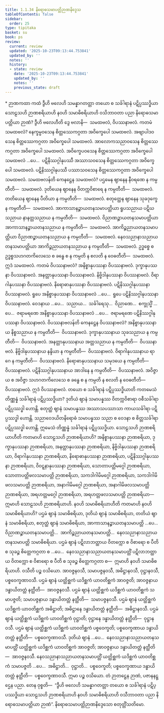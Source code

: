 ```yaml
---
title: 1.1.34 နိရောဓသမာပတ္တိဉာဏနိဒ္ဒေသ
tableOfContents: false
sidebar:
  order: 25
type: tipitaka
basket: su
book: ps
review:
  current: review
  updated: '2025-10-23T09:13:44.753841'
  updated_by: ''
  notes: ''
  history:
  - state: review
    date: '2025-10-23T09:13:44.753841'
    updated_by: ''
    notes: ''
    previous_state: draft
---
```



<ReviewStatus review={frontmatter.review} showDetails={true} />

<HypothesisAnnotation frontmatter={frontmatter} />

<DynamicBreadcrumb />

<Paragraph type="center" book="ps">
* ဉာဏကထာ
</Paragraph>


<Division number="83" book="ps" e="ch" v="26" p="94">

<Paragraph number="565" book="ps">
ကထံ ဒွီဟိ ဗလေဟိ သမန္နာဂတတ္တာ တယော စ သင်္ခါရာနံ ပဋိပ္ပဿဒ္ဓိယာ သောဠသဟိ ဉာဏစရိယာဟိ နဝဟိ သမာဓိစရိယာဟိ ဝသိဘာဝတာ ပညာ နိရောဓသမာပတ္တိယာ ဉာဏံ?
</Paragraph>

<Paragraph number="566" book="ps">
<Emphasis>ဒွီဟိ ဗလေဟီ</Emphasis>တိ ဒွေ ဗလာနိ—  သမထဗလံ, ဝိပဿနာဗလံ. ကတမံ သမထဗလံ? နေက္ခမ္မဝသေန စိတ္တဿေကဂ္ဂတာ အဝိက္ခေပေါ သမထဗလံ. အဗျာပါဒဝသေန စိတ္တဿေကဂ္ဂတာ အဝိက္ခေပေါ သမထဗလံ. အာလောကသညာဝသေန စိတ္တဿေကဂ္ဂတာ အဝိက္ခေပေါ သမထဗလံ. အဝိက္ခေပဝသေန စိတ္တဿေကဂ္ဂတာ အဝိက္ခေပေါ သမထဗလံ …ပေ…  ပဋိနိဿဂ္ဂါနုပဿီ အဿာသဝသေန စိတ္တဿေကဂ္ဂတာ အဝိက္ခေပေါ သမထဗလံ. ပဋိနိဿဂ္ဂါနုပဿီ ပဿာသဝသေန စိတ္တဿေကဂ္ဂတာ အဝိက္ခေပေါ သမထဗလံ.
</Paragraph>

<Paragraph number="567" book="ps">
<Emphasis>သမထဗလန်</Emphasis>တိ ကေနဋ္ဌေန သမထဗလံ? ပဌမေန ဈာနေန နီဝရဏေ န ကမ္ပတီတိ—  သမထဗလံ. ဒုတိယေန ဈာနေန ဝိတက္ကဝိစာရေ န ကမ္ပတီတိ—  သမထဗလံ. တတိယေန ဈာနေန ပီတိယာ န ကမ္ပတီတိ—  သမထဗလံ. စတုတ္ထေန ဈာနေန သုခဒုက္ခေ န ကမ္ပတီတိ—  သမထဗလံ. အာကာသာနဉ္စာယတနသမာပတ္တိယာ ရူပသညာယ ပဋိဃသညာယ နာနတ္တသညာယ န ကမ္ပတီတိ—  သမထဗလံ. ဝိညာဏဉ္စာယတနသမာပတ္တိယာ အာကာသာနဉ္စာယတနသညာယ န ကမ္ပတီတိ—  သမထဗလံ. အာကိဉ္စညာယတနသမာပတ္တိယာ ဝိညာဏဉ္စာယတနသညာယ န ကမ္ပတီတိ—  သမထဗလံ. နေဝသညာနာသညာယတနသမာပတ္တိယာ အာကိဉ္စညာယတနသညာယ န ကမ္ပတီတိ—  သမထဗလံ. ဥဒ္ဓစ္စေ စ ဥဒ္ဓစ္စသဟဂတကိလေသေ စ ခန္ဓေ စ န ကမ္ပတိ န စလတိ န ဝေဓတီတိ—  သမထဗလံ. ဣဒံ သမထဗလံ.
</Paragraph>

<Paragraph number="568" book="ps">
ကတမံ ဝိပဿနာဗလံ? အနိစ္စာနုပဿနာ ဝိပဿနာဗလံ. ဒုက္ခာနုပဿနာ ဝိပဿနာဗလံ. အနတ္တာနုပဿနာ ဝိပဿနာဗလံ. နိဗ္ဗိဒါနုပဿနာ ဝိပဿနာဗလံ. ဝိရာဂါနုပဿနာ ဝိပဿနာဗလံ. နိရောဓာနုပဿနာ ဝိပဿနာဗလံ. ပဋိနိဿဂ္ဂါနုပဿနာ ဝိပဿနာဗလံ. ရူပေ အနိစ္စာနုပဿနာ ဝိပဿနာဗလံ …ပေ…  ရူပေ ပဋိနိဿဂ္ဂါနုပဿနာ ဝိပဿနာဗလံ. ဝေဒနာယ …ပေ…  သညာယ…  သင်္ခါရေသု…  ဝိညာဏေ…  စက္ခုသ္မိံ …ပေ…  ဇရာမရဏေ အနိစ္စာနုပဿနာ ဝိပဿနာဗလံ …ပေ…  ဇရာမရဏေ ပဋိနိဿဂ္ဂါနုပဿနာ ဝိပဿနာဗလံ.
</Paragraph>

<Paragraph number="569" book="ps">
<Emphasis>ဝိပဿနာဗလန်</Emphasis>တိ ကေနဋ္ဌေန ဝိပဿနာဗလံ? အနိစ္စာနုပဿနာယ နိစ္စသညာယ န ကမ္ပတီတိ—  ဝိပဿနာဗလံ. ဒုက္ခာနုပဿနာယ သုခသညာယ န ကမ္ပတီတိ—  ဝိပဿနာဗလံ. အနတ္တာနုပဿနာယ အတ္တသညာယ န ကမ္ပတီတိ—  ဝိပဿနာဗလံ. နိဗ္ဗိဒါနုပဿနာယ နန္ဒိယာ န ကမ္ပတီတိ—  ဝိပဿနာဗလံ. ဝိရာဂါနုပဿနာယ ရာဂေ န ကမ္ပတီတိ—  ဝိပဿနာဗလံ. နိရောဓာနုပဿနာယ သမုဒယေ န ကမ္ပတီတိ—  ဝိပဿနာဗလံ. ပဋိနိဿဂ္ဂါနုပဿနာယ အာဒါနေ န ကမ္ပတီတိ—  ဝိပဿနာဗလံ. အဝိဇ္ဇာယ စ အဝိဇ္ဇာ သဟဂတကိလေသေ စ ခန္ဓေ စ န ကမ္ပတိ န စလတိ န ဝေဓတီတိ—  ဝိပဿနာဗလံ. ဣဒံ ဝိပဿနာဗလံ.
</Paragraph>

<Paragraph number="570" book="ps">
<Emphasis>တယော စ သင်္ခါရာနံ ပဋိပ္ပဿဒ္ဓိယာ</Emphasis>တိ ကတမေသံ တိဏ္ဏန္နံ သင်္ခါရာနံ ပဋိပ္ပဿဒ္ဓိယာ? ဒုတိယံ ဈာနံ သမာပန္နဿ ဝိတက္ကဝိစာရာ ဝစီသင်္ခါရာ ပဋိပ္ပဿဒ္ဓါ ဟောန္တိ. စတုတ္ထံ ဈာနံ သမာပန္နဿ အဿာသပဿာသာ ကာယသင်္ခါရာ ပဋိပ္ပဿဒ္ဓါ ဟောန္တိ. သညာဝေဒယိတနိရောဓံ သမာပန္နဿ သညာ စ ဝေဒနာ စ စိတ္တသင်္ခါရာ ပဋိပ္ပဿဒ္ဓါ ဟောန္တိ. ဣမေသံ တိဏ္ဏန္နံ သင်္ခါရာနံ ပဋိပ္ပဿဒ္ဓိယာ.
</Paragraph>

</Division>
<Division number="84" book="ps" e="ch" v="26" p="96">

<Paragraph number="571" book="ps">
<Emphasis>သောဠသဟိ ဉာဏစရိယာဟီ</Emphasis>တိ ကတမာဟိ သောဠသဟိ ဉာဏစရိယာဟိ? အနိစ္စာနုပဿနာ ဉာဏစရိယာ, ဒုက္ခာနုပဿနာ ဉာဏစရိယာ, အနတ္တာနုပဿနာ ဉာဏစရိယာ, နိဗ္ဗိဒါနုပဿနာ ဉာဏစရိယာ, ဝိရာဂါနုပဿနာ ဉာဏစရိယာ, နိရောဓာနုပဿနာ ဉာဏစရိယာ, ပဋိနိဿဂ္ဂါနုပဿနာ ဉာဏစရိယာ, ဝိဝဋ္ဋနာနုပဿနာ ဉာဏစရိယာ, သောတာပတ္တိမဂ္ဂေါ ဉာဏစရိယာ, သောတာပတ္တိဖလသမာပတ္တိ ဉာဏစရိယာ, သကဒါဂါမိမဂ္ဂေါ ဉာဏစရိယာ, သကဒါဂါမိဖလသမာပတ္တိ ဉာဏစရိယာ, အနာဂါမိမဂ္ဂေါ ဉာဏစရိယာ, အနာဂါမိဖလသမာပတ္တိ ဉာဏစရိယာ, အရဟတ္တမဂ္ဂေါ ဉာဏစရိယာ, အရဟတ္တဖလသမာပတ္တိ ဉာဏစရိယာ—  ဣမာဟိ သောဠသဟိ ဉာဏစရိယာဟိ.
</Paragraph>

</Division>
<Division number="85" book="ps" e="ch" v="26" p="96">

<Paragraph number="572" book="ps">
<Emphasis>နဝဟိ သမာဓိစရိယာဟီ</Emphasis>တိ ကတမာဟိ နဝဟိ သမာဓိစရိယာဟိ? ပဌမံ ဈာနံ သမာဓိစရိယာ, ဒုတိယံ ဈာနံ သမာဓိစရိယာ, တတိယံ ဈာနံ သမာဓိစရိယာ, စတုတ္ထံ ဈာနံ သမာဓိစရိယာ, အာကာသာနဉ္စာယတနသမာပတ္တိ …ပေ…  ဝိညာဏဉ္စာယတနသမာပတ္တိ…  အာကိဉ္စညာယတနသမာပတ္တိ…  နေဝသညာနာသညာယတနသမာပတ္တိ သမာဓိစရိယာ. ပဌမံ ဈာနံ ပဋိလာဘတ္ထာယ ဝိတက္ကော စ ဝိစာရော စ ပီတိ စ သုခဉ္စ စိတ္တေကဂ္ဂတာ စ …ပေ…  နေဝသညာနာသညာယတနသမာပတ္တိံ ပဋိလာဘတ္ထာယ ဝိတက္ကော စ ဝိစာရော စ ပီတိ စ သုခဉ္စ စိတ္တေကဂ္ဂတာ စ—  ဣမာဟိ နဝဟိ သမာဓိစရိယာဟိ.
</Paragraph>

<Paragraph number="573" book="ps">
<Emphasis>ဝသီ</Emphasis>တိ ပဉ္စ ဝသိယော. အာဝဇ္ဇနဝသီ, သမာပဇ္ဇနဝသီ, အဓိဋ္ဌာနဝသီ, ဝုဋ္ဌာနဝသီ, ပစ္စဝေက္ခဏာဝသီ. ပဌမံ ဈာနံ ယတ္ထိစ္ဆကံ ယဒိစ္ဆကံ ယာဝတိစ္ဆကံ အာဝဇ္ဇတိ; အာဝဇ္ဇနာယ ဒန္ဓာယိတတ္တံ နတ္ထီတိ—  အာဝဇ္ဇနဝသီ. ပဌမံ ဈာနံ ယတ္ထိစ္ဆကံ ယဒိစ္ဆကံ ယာဝတိစ္ဆကံ သမာပဇ္ဇတိ; သမာပဇ္ဇနာယ ဒန္ဓာယိတတ္တံ နတ္ထီတိ—  သမာပဇ္ဇနဝသီ. ပဌမံ ဈာနံ ယတ္ထိစ္ဆကံ ယဒိစ္ဆကံ ယာဝတိစ္ဆကံ အဓိဋ္ဌာတိ; အဓိဋ္ဌာနေ ဒန္ဓာယိတတ္တံ နတ္ထီတိ—  အဓိဋ္ဌာနဝသီ. ပဌမံ ဈာနံ ယတ္ထိစ္ဆကံ ယဒိစ္ဆကံ ယာဝတိစ္ဆကံ ဝုဋ္ဌာတိ; ဝုဋ္ဌာနေ ဒန္ဓာယိတတ္တံ နတ္ထီတိ—  ဝုဋ္ဌာနဝသီ. ပဌမံ ဈာနံ ယတ္ထိစ္ဆကံ ယဒိစ္ဆကံ ယာဝတိစ္ဆကံ ပစ္စဝေက္ခတိ; ပစ္စဝေက္ခဏာယ ဒန္ဓာယိတတ္တံ နတ္ထီတိ—  ပစ္စဝေက္ခဏာဝသီ.
</Paragraph>

<Paragraph number="574" book="ps">
ဒုတိယံ ဈာနံ …ပေ…  နေဝသညာနာသညာယတနသမာပတ္တိံ ယတ္ထိစ္ဆကံ ယဒိစ္ဆကံ ယာဝတိစ္ဆကံ အာဝဇ္ဇတိ; အာဝဇ္ဇနာယ ဒန္ဓာယိတတ္တံ နတ္ထီတိ—  အာဝဇ္ဇနဝသီ. နေဝသညာနာသညာယတနသမာပတ္တိံ ယတ္ထိစ္ဆကံ ယဒိစ္ဆကံ ယာဝတိစ္ဆကံ သမာပဇ္ဇတိ …ပေ…  အဓိဋ္ဌာတိ…  ဝုဋ္ဌာတိ…  ပစ္စဝေက္ခတိ; ပစ္စဝေက္ခဏာယ ဒန္ဓာယိတတ္တံ နတ္ထီတိ—  ပစ္စဝေက္ခဏာဝသီ. ဣမာ ပဉ္စ ဝသိယော. တံ ဉာတဋ္ဌေန ဉာဏံ, ပဇာနနဋ္ဌေန ပညာ. တေန ဝုစ္စတိ—  “ဒွီဟိ ဗလေဟိ သမန္နာဂတတ္တာ တယော စ သင်္ခါရာနံ ပဋိပ္ပဿဒ္ဓိယာ သောဠသဟိ ဉာဏစရိယာဟိ နဝဟိ သမာဓိစရိယာဟိ ဝသီဘာဝတာ ပညာ နိရောဓသမာပတ္တိယာ ဉာဏံ”.

</Paragraph>
</Division>

<Paragraph number="575" type="center" book="ps">
နိရောဓသမာပတ္တိဉာဏနိဒ္ဒေသော စတုတ္တိံသတိမော.
</Paragraph>